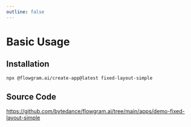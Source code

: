 ```yaml
---
outline: false
---
```



# Basic Usage


<div className='light-mode'>
  <FixedLayoutSimplePreview />
</div>

## Installation

```bash
npx @flowgram.ai/create-app@latest fixed-layout-simple
```

## Source Code

https://github.com/bytedance/flowgram.ai/tree/main/apps/demo-fixed-layout-simple
